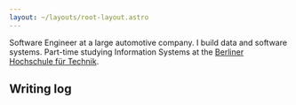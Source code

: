 ```yaml
---
layout: ~/layouts/root-layout.astro
---
```


Software Engineer at a large automotive company. I build data and software systems.
Part-time studying Information Systems at the [Berliner Hochschule für Technik](https://bht-berlin.de/).

## Writing log

<WritingsPostList />
